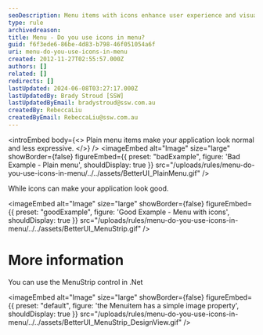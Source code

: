 ```yaml
---
seoDescription: Menu items with icons enhance user experience and visual appeal, making applications more expressive and engaging.
type: rule
archivedreason:
title: Menu - Do you use icons in menu?
guid: f6f3ede6-86be-4d83-b798-46f051054a6f
uri: menu-do-you-use-icons-in-menu
created: 2012-11-27T02:55:57.000Z
authors: []
related: []
redirects: []
lastUpdated: 2024-06-08T03:27:17.000Z
lastUpdatedBy: Brady Stroud [SSW]
lastUpdatedByEmail: bradystroud@ssw.com.au
createdBy: RebeccaLiu
createdByEmail: RebeccaLiu@ssw.com.au
---
```


<introEmbed
  body={<>
Plain menu items make your application look normal and less expressive.
  </>}
/>
<imageEmbed
  alt="Image"
  size="large"
  showBorder={false}
  figureEmbed={{
    preset: "badExample",
    figure: 'Bad Example - Plain menu',
    shouldDisplay: true
  }}
  src="/uploads/rules/menu-do-you-use-icons-in-menu/../../assets/BetterUI_PlainMenu.gif"
/>

While icons can make your application look good.

<imageEmbed
  alt="Image"
  size="large"
  showBorder={false}
  figureEmbed={{
    preset: "goodExample",
    figure: 'Good Example - Menu with icons',
    shouldDisplay: true
  }}
  src="/uploads/rules/menu-do-you-use-icons-in-menu/../../assets/BetterUI_MenuStrip.gif"
/>

# More information

You can use the MenuStrip control in .Net


<imageEmbed
  alt="Image"
  size="large"
  showBorder={false}
  figureEmbed={{
    preset: "default",
    figure: 'the Menuitem has a simple image property',
    shouldDisplay: true
  }}
  src="/uploads/rules/menu-do-you-use-icons-in-menu/../../assets/BetterUI_MenuStrip_DesignView.gif"
/>
